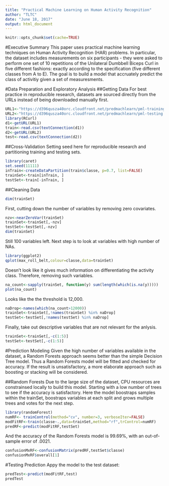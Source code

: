 ---
title: "Practical Machine Learning on Human Activity Recognition"
author: "TLTC"
date: "June 18, 2017"
output: html_document
---

```{r setup, include=FALSE}
knitr::opts_chunk$set(cache=TRUE)
```
#Executive Summary
This paper uses practical machine learning techniques on Human Activity Recognition (HAR) problems. In particular, the dataset includes measurements on six participants - they were asked to perform one set of 10 repetitions of the Unilateral Dumbbell Biceps Curl in five different fashions: exactly according to the specification (five different classes from A to E). The goal is to build a model that accruately predict the class of activitiy given a set of measuresments. 

#Data Preparation and Exploratory Analysis
##Getting Data
For best practice in reproducible research, datasets are sourced directly from the URLs instead of being downloaded manually first.
```{r}
URL1<-"https://d396qusza40orc.cloudfront.net/predmachlearn/pml-training.csv"
URL2<-"https://d396qusza40orc.cloudfront.net/predmachlearn/pml-testing.csv"
library(RCurl)
d1<-getURL(URL1)
train<-read.csv(textConnection(d1))
d2<-getURL(URL2)
test<-read.csv(textConnection(d2))
```
##Cross-Validation
Setting seed here for reproducible research and partitioning training and testing sets.
```{r}
library(caret)
set.seed(11111)
inTrain<-createDataPartition(train$classe, p=0.7, list=FALSE)
trainSet<-train[inTrain, ]
testSet<-train[-inTrain, ]
```
##Cleaning Data
```{r}
dim(trainSet)
```
First, cutting down the number of variables by removing zero covariates.
```{r}
nzv<-nearZeroVar(trainSet)
trainSet<-trainSet[,-nzv]
testSet<-testSet[,-nzv]
dim(trainSet)
```
Still 100 variables left. Next step is to look at variables with high number of NAs.
```{r,echo=FALSE}
library(ggplot2)
qplot(max_roll_belt,colour=classe,data=trainSet)
```
Doesn't look like it gives much information on differentiating the activity class. Therefore, removing such variables.
```{r}
na_count<-sapply(trainSet, function(y) sum(length(which(is.na(y)))))
plot(na_count)
```

Looks like the the threshold is 12,000.
```{r}
naDrop<-names(which(na_count>12000))
trainSet<-trainSet[,!names(trainSet) %in% naDrop]
testSet<-testSet[,!names(testSet) %in% naDrop]
```
Finally, take out descriptive variables that are not relevant for the anlysis.
```{r}
trainSet<-trainSet[,-c(1:5)]
testSet<-testSet[,-c(1:5)]
```
#Prediction Modeling
Given the high number of variables available in the dataset, a Random Forests approach seems better than the simple Decision Tree model. Thus a Random Forests model will be fitted and checked for accuracy. If the result is unsatisfactory, a more elaborate approach such as boosting or stacking will be considered.

##Random Forests
Due to the large size of the dataset, CPU resources are constrainsed locally to build this model. Starting with a low number of trees to see if the accuracy is satisfactory. Here the model boostraps samples within the trainSet, boostraps variables at each split and grows multiple trees and votes for the next step.
```{r}
library(randomForest)
numRF<- trainControl(method="cv", number=3, verboseIter=FALSE)
modFitRF<-train(classe~.,data=trainSet,method="rf",trControl=numRF)
predRF<-predict(modFitRF,testSet)
```
And the accuracy of the Random Forests model is 99.69%, with an out-of-sample error of .0021.
```{r}
confusionMxRF<-confusionMatrix(predRF,testSet$classe)
confusionMxRF$overall[1]
```
#Testing Prediction
Appy the model to the test dataset:
```{r}
predTest<-predict(modFitRF,test)
predTest
```
